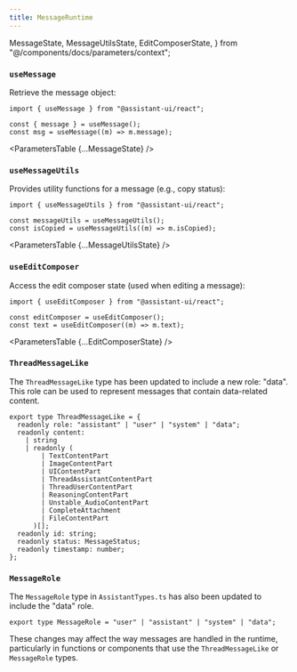 ```yaml
---
title: MessageRuntime
---
```


  MessageState,
  MessageUtilsState,
  EditComposerState,
} from "@/components/docs/parameters/context";

### `useMessage`

Retrieve the message object:

```tsx
import { useMessage } from "@assistant-ui/react";

const { message } = useMessage();
const msg = useMessage((m) => m.message);
```

<ParametersTable {...MessageState} />

### `useMessageUtils`

Provides utility functions for a message (e.g., copy status):

```tsx
import { useMessageUtils } from "@assistant-ui/react";

const messageUtils = useMessageUtils();
const isCopied = useMessageUtils((m) => m.isCopied);
```

<ParametersTable {...MessageUtilsState} />

### `useEditComposer`

Access the edit composer state (used when editing a message):

```tsx
import { useEditComposer } from "@assistant-ui/react";

const editComposer = useEditComposer();
const text = useEditComposer((m) => m.text);
```

<ParametersTable {...EditComposerState} />

### `ThreadMessageLike`

The `ThreadMessageLike` type has been updated to include a new role: "data". This role can be used to represent messages that contain data-related content.

```tsx
export type ThreadMessageLike = {
  readonly role: "assistant" | "user" | "system" | "data";
  readonly content:
    | string
    | readonly (
        | TextContentPart
        | ImageContentPart
        | UIContentPart
        | ThreadAssistantContentPart
        | ThreadUserContentPart
        | ReasoningContentPart
        | Unstable_AudioContentPart
        | CompleteAttachment
        | FileContentPart
      )[];
  readonly id: string;
  readonly status: MessageStatus;
  readonly timestamp: number;
};
```

### `MessageRole`

The `MessageRole` type in `AssistantTypes.ts` has also been updated to include the "data" role.

```tsx
export type MessageRole = "user" | "assistant" | "system" | "data";
```

These changes may affect the way messages are handled in the runtime, particularly in functions or components that use the `ThreadMessageLike` or `MessageRole` types.